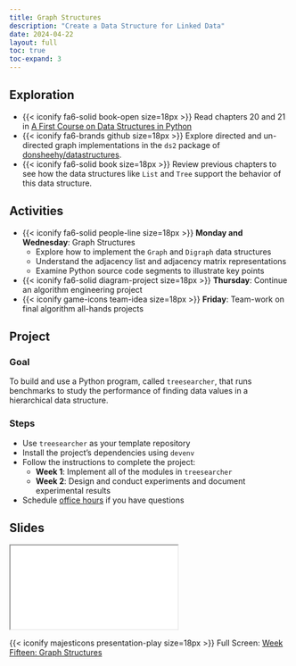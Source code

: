 ```yaml
---
title: Graph Structures
description: "Create a Data Structure for Linked Data"
date: 2024-04-22
layout: full
toc: true
toc-expand: 3
---
```


## Exploration

- {{< iconify fa6-solid book-open size=18px >}} Read chapters 20 and 21 in [A
First Course on Data Structures in
Python](https://donsheehy.github.io/datastructures/)
- {{< iconify fa6-brands github size=18px >}} Explore directed and un-directed
graph implementations in the `ds2` package of
[donsheehy/datastructures](https://github.com/donsheehy/datastructures/).
- {{< iconify fa6-solid book size=18px >}} Review previous chapters to see how
the data structures like `List` and `Tree` support the behavior of this data
structure.

## Activities

- {{< iconify fa6-solid people-line size=18px >}} **Monday and Wednesday**:
Graph Structures
  - Explore how to implement the `Graph` and `Digraph` data structures
  - Understand the adjacency list and adjacency matrix representations
  - Examine Python source code segments to illustrate key points
- {{< iconify fa6-solid diagram-project size=18px >}} **Thursday**: Continue an
algorithm engineering project
- {{< iconify game-icons team-idea size=18px >}} **Friday**: Team-work on final
algorithm all-hands projects

## Project

### Goal

To build and use a Python program, called `treesearcher`, that runs benchmarks to
study the performance of finding data values in a hierarchical data structure.

### Steps

- Use `treesearcher` as your template repository
- Install the project's dependencies using `devenv`
- Follow the instructions to complete the project:
  - **Week 1**: Implement all of the modules in `treesearcher`
  - **Week 2**: Design and conduct experiments and document experimental results
- Schedule [office hours](https://www.gregorykapfhammer.com/schedule/) if you
have questions

## Slides

```{=html}
<iframe class="slide-deck" src="../../slides/weekfifteen/"></iframe>
```

{{< iconify majesticons presentation-play size=18px >}} Full Screen: [Week
Fifteen: Graph Structures](../../slides/weekfifteen/)
